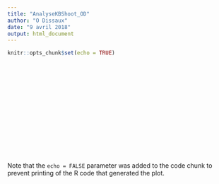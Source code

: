 ```yaml
---
title: "AnalyseKBShoot_OD"
author: "O Dissaux"
date: "9 avril 2018"
output: html_document
---
```


```r
knitr::opts_chunk$set(echo = TRUE)
```


```r

```


```r

```
```r

```


```r

```
```r

```


```r

```
```r

```


```r

```
```r

```


```r

```
```r

```


```r

```
```r

```


```r

```
```r

```


```r

```

Note that the `echo = FALSE` parameter was added to the code chunk to prevent printing of the R code that generated the plot.
